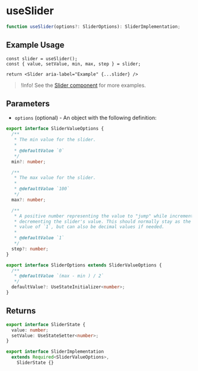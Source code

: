 # useSlider

```ts
function useSlider(options?: SliderOptions): SliderImplementation;
```

## Example Usage

```tsx
const slider = useSlider();
const { value, setValue, min, max, step } = slider;

return <Slider aria-label="Example" {...slider} />
```

> !Info! See the [Slider component](/components/slider) for more examples.

## Parameters

- `options` (optional) - An object with the following definition:

```ts disableTransform
export interface SliderValueOptions {
  /**
   * The min value for the slider.
   *
   * @defaultValue `0`
   */
  min?: number;

  /**
   * The max value for the slider.
   *
   * @defaultValue `100`
   */
  max?: number;

  /**
   * A positive number representing the value to "jump" while incrementing or
   * decrementing the slider's value. This should normally stay as the default
   * value of `1`, but can also be decimal values if needed.
   *
   * @defaultValue `1`
   */
  step?: number;
}

export interface SliderOptions extends SliderValueOptions {
  /**
   * @defaultValue `(max - min ) / 2`
   */
  defaultValue?: UseStateInitializer<number>;
}
```

## Returns

```ts disableTransform
export interface SliderState {
  value: number;
  setValue: UseStateSetter<number>;
}

export interface SliderImplementation
  extends Required<SliderValueOptions>,
    SliderState {}
```
